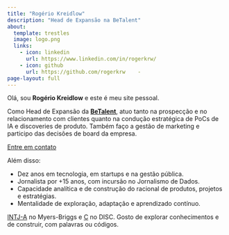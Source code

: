 ```yaml
---
title: "Rogério Kreidlow"
description: "Head de Expansão na BeTalent"
about:
  template: trestles
  image: logo.png
  links:
    - icon: linkedin
      url: https://www.linkedin.com/in/rogerkrw/
    - icon: github
      url: https://github.com/rogerkrw    - 
page-layout: full    
---
```


Olá, sou **Rogério Kreidlow** e este é meu site pessoal. 

Como Head de Expansão da [**BeTalent**](https://betalent.tech/), atuo tanto na prospecção e no relacionamento com clientes quanto na condução estratégica de PoCs de IA e discoveries de produto. Também faço a gestão de marketing e participo das decisões de board da empresa.

<a href="https://wa.me/5547996588627?text=Ol%C3%A1,%20sou%20Rog%C3%A9rio%20Kreidlow.%20Em%20breve,%20darei%20um%20retorno.%20Obrigado%20pelo%20contato.%20Abra%C3%A7o!" class="btn btn-primary center">Entre em contato</a>

Além disso:

- Dez anos em tecnologia, em startups e na gestão pública.
- Jornalista por +15 anos, com incursão no Jornalismo de Dados.
- Capacidade analítica e de construção do racional de produtos, projetos e estratégias.
- Mentalidade de exploração, adaptação e aprendizado contínuo.

[INTJ-A](https://www.16personalities.com/br/personalidade-intj) no Myers-Briggs e [C](https://www.discprofile.com/disc-styles/conscientiousness) no DISC. Gosto de explorar conhecimentos e de construir, com palavras ou códigos.